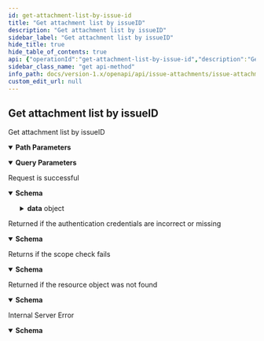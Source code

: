```yaml
---
id: get-attachment-list-by-issue-id
title: "Get attachment list by issueID"
description: "Get attachment list by issueID"
sidebar_label: "Get attachment list by issueID"
hide_title: true
hide_table_of_contents: true
api: {"operationId":"get-attachment-list-by-issue-id","description":"Get attachment list by issueID","security":[{"oauth2":["read:project:issue-attachment"]}],"parameters":[{"name":"teamID","in":"path","description":"The team ID","required":true,"schema":{"type":"string"}},{"name":"issueID","in":"path","description":"The issue ID","required":true,"schema":{"type":"string"}},{"name":"fileCreatedTimeSince","in":"query","description":"The start of attachment created time","schema":{"type":"integer"}},{"name":"fileCreatedTimeMax","in":"query","description":"The end of attachment created time","schema":{"type":"integer"}},{"name":"limit","in":"query","description":"The number of data to return","schema":{"type":"integer"}},{"name":"cursor","in":"query","description":"The cursor for pagination","schema":{"type":"string"}}],"responses":{"200":{"description":"Request is successful","content":{"application/json":{"schema":{"type":"object","properties":{"result":{"type":"string"},"data":{"type":"object","properties":{"list":{"type":"array","items":{"type":"object","properties":{"id":{"type":"string","description":"The file ID"},"name":{"type":"string","description":"The name of file"},"createTime":{"type":"integer","description":"The time when file is uploaded"},"creator":{"type":"object","properties":{"id":{"type":"string","description":"The ID of people who uploaded file"},"name":{"type":"string","description":"The name of people who uploaded file"}}},"hash":{"type":"string","description":"The hash of file"},"mime":{"type":"string","description":"The mime of file"},"sizeByte":{"type":"integer","description":"The size of file with byte"},"description":{"type":"string","description":"The description of file"}},"title":"IssueAttachment"}},"pageInfo":{"type":"object","properties":{"count":{"type":"integer","description":"The number of data returned this time."},"endCursor":{"type":"string","description":"The last cursor on this page is generally used to turn pages."},"endPos":{"type":"integer","description":"The last position on this page."},"hasNextPage":{"type":"boolean","description":"Is there a next page."},"startCursor":{"type":"string","description":"The first cursor on this page is generally used to turn pages."},"startPos":{"type":"integer","description":"The first position on this page."},"totalCount":{"type":"integer","description":"The total number of items available in the entire collection, including those that are  returned in the current response."}},"title":"PageInfo"}}}},"title":"ListIssueAttachmentResponse"}}}},"401":{"description":"Returned if the authentication credentials are incorrect or missing","content":{"application/json":{"schema":{"type":"object","properties":{"result":{"type":"string","description":"The result of this request."},"errorCode":{"type":"string","description":"The error code of this request."},"errorMsg":{"type":"string","description":"Error message for this request."}},"title":"BadResponse"}}}},"403":{"description":"Returns if the scope check fails","content":{"application/json":{"schema":{"type":"object","properties":{"result":{"type":"string","description":"The result of this request."},"errorCode":{"type":"string","description":"The error code of this request."},"errorMsg":{"type":"string","description":"Error message for this request."}},"title":"BadResponse"}}}},"404":{"description":"Returned if the resource object was not found","content":{"application/json":{"schema":{"type":"object","properties":{"result":{"type":"string","description":"The result of this request."},"errorCode":{"type":"string","description":"The error code of this request."},"errorMsg":{"type":"string","description":"Error message for this request."}},"title":"BadResponse"}}}},"500":{"description":"Internal Server Error","content":{"application/json":{"schema":{"type":"object","properties":{"result":{"type":"string","description":"The result of this request."},"errorCode":{"type":"string","description":"The error code of this request."},"errorMsg":{"type":"string","description":"Error message for this request."}},"title":"BadResponse"}}}}},"method":"get","path":"/project/team/{teamID}/issues/{issueID}/attachments","servers":[{"url":"https://your-domain/rest/api/v1"},{"url":"http://your-domain/rest/api/v1"}],"securitySchemes":{"oauth2":{"type":"oauth2","flows":{"authorizationCode":{"authorizationUrl":"https://ones.com/oauth2/authorize","tokenUrl":"https://ones.com/oauth2/token","scopes":{"read:project:issue-attachment":"Access issue attachment information","write:project:issue-attachment":"Add, edit, delete issue attachment"}}}}},"info":{"title":"Issue attachments","version":"1.0","description":"This resource represents issue attachments. Use it to get, create, update, and delete issue attachments.\n"},"postman":{"name":"Get attachment list by issueID","description":{"content":"Get attachment list by issueID","type":"text/plain"},"url":{"path":["project","team",":teamID","issues",":issueID","attachments"],"host":["{{baseUrl}}"],"query":[{"disabled":false,"description":{"content":"The start of attachment created time","type":"text/plain"},"key":"fileCreatedTimeSince","value":""},{"disabled":false,"description":{"content":"The end of attachment created time","type":"text/plain"},"key":"fileCreatedTimeMax","value":""},{"disabled":false,"description":{"content":"The number of data to return","type":"text/plain"},"key":"limit","value":""},{"disabled":false,"description":{"content":"The cursor for pagination","type":"text/plain"},"key":"cursor","value":""}],"variable":[{"disabled":false,"description":{"content":"(Required) The team ID","type":"text/plain"},"type":"any","value":"","key":"teamID"},{"disabled":false,"description":{"content":"(Required) The issue ID","type":"text/plain"},"type":"any","value":"","key":"issueID"}]},"header":[{"key":"Accept","value":"application/json"}],"method":"GET","auth":{"type":"oauth2","oauth2":[]}}}
sidebar_class_name: "get api-method"
info_path: docs/version-1.x/openapi/api/issue-attachments/issue-attachments
custom_edit_url: null
---
```



## Get attachment list by issueID



Get attachment list by issueID

<details style={{"marginBottom":"1rem"}} data-collapsed={false} open={true}><summary style={{}}><strong>Path Parameters</strong></summary><div><ul><ParamsItem className={"paramsItem"} param={{"name":"teamID","in":"path","description":"The team ID","required":true,"schema":{"type":"string"}}}></ParamsItem><ParamsItem className={"paramsItem"} param={{"name":"issueID","in":"path","description":"The issue ID","required":true,"schema":{"type":"string"}}}></ParamsItem></ul></div></details><details style={{"marginBottom":"1rem"}} data-collapsed={false} open={true}><summary style={{}}><strong>Query Parameters</strong></summary><div><ul><ParamsItem className={"paramsItem"} param={{"name":"fileCreatedTimeSince","in":"query","description":"The start of attachment created time","schema":{"type":"integer"}}}></ParamsItem><ParamsItem className={"paramsItem"} param={{"name":"fileCreatedTimeMax","in":"query","description":"The end of attachment created time","schema":{"type":"integer"}}}></ParamsItem><ParamsItem className={"paramsItem"} param={{"name":"limit","in":"query","description":"The number of data to return","schema":{"type":"integer"}}}></ParamsItem><ParamsItem className={"paramsItem"} param={{"name":"cursor","in":"query","description":"The cursor for pagination","schema":{"type":"string"}}}></ParamsItem></ul></div></details><div><ApiTabs><TabItem label={"200"} value={"200"}><div>

Request is successful

</div><div><MimeTabs schemaType={"response"}><TabItem label={"application/json"} value={"application/json"}><SchemaTabs><TabItem label={"Schema"} value={"Schema"}><details style={{}} data-collapsed={false} open={true}><summary style={{"textAlign":"left"}}><strong>Schema</strong></summary><div style={{"textAlign":"left","marginLeft":"1rem"}}></div><ul style={{"marginLeft":"1rem"}}><SchemaItem collapsible={false} name={"result"} required={false} schemaName={"string"} qualifierMessage={undefined} schema={{"type":"string"}}></SchemaItem><SchemaItem collapsible={true} className={"schemaItem"}><details style={{}}><summary style={{}}><strong>data</strong><span style={{"opacity":"0.6"}}> object</span></summary><div style={{"marginLeft":"1rem"}}><SchemaItem collapsible={true} className={"schemaItem"}><details style={{}}><summary style={{}}><strong>list</strong><span style={{"opacity":"0.6"}}> object[]</span></summary><div style={{"marginLeft":"1rem"}}><li><div style={{"fontSize":"var(--ifm-code-font-size)","opacity":"0.6","marginLeft":"-.5rem","paddingBottom":".5rem"}}>Array [</div></li><SchemaItem collapsible={false} name={"id"} required={false} schemaName={"string"} qualifierMessage={undefined} schema={{"type":"string","description":"The file ID"}}></SchemaItem><SchemaItem collapsible={false} name={"name"} required={false} schemaName={"string"} qualifierMessage={undefined} schema={{"type":"string","description":"The name of file"}}></SchemaItem><SchemaItem collapsible={false} name={"createTime"} required={false} schemaName={"integer"} qualifierMessage={undefined} schema={{"type":"integer","description":"The time when file is uploaded"}}></SchemaItem><SchemaItem collapsible={true} className={"schemaItem"}><details style={{}}><summary style={{}}><strong>creator</strong><span style={{"opacity":"0.6"}}> object</span></summary><div style={{"marginLeft":"1rem"}}><SchemaItem collapsible={false} name={"id"} required={false} schemaName={"string"} qualifierMessage={undefined} schema={{"type":"string","description":"The ID of people who uploaded file"}}></SchemaItem><SchemaItem collapsible={false} name={"name"} required={false} schemaName={"string"} qualifierMessage={undefined} schema={{"type":"string","description":"The name of people who uploaded file"}}></SchemaItem></div></details></SchemaItem><SchemaItem collapsible={false} name={"hash"} required={false} schemaName={"string"} qualifierMessage={undefined} schema={{"type":"string","description":"The hash of file"}}></SchemaItem><SchemaItem collapsible={false} name={"mime"} required={false} schemaName={"string"} qualifierMessage={undefined} schema={{"type":"string","description":"The mime of file"}}></SchemaItem><SchemaItem collapsible={false} name={"sizeByte"} required={false} schemaName={"integer"} qualifierMessage={undefined} schema={{"type":"integer","description":"The size of file with byte"}}></SchemaItem><SchemaItem collapsible={false} name={"description"} required={false} schemaName={"string"} qualifierMessage={undefined} schema={{"type":"string","description":"The description of file"}}></SchemaItem><li><div style={{"fontSize":"var(--ifm-code-font-size)","opacity":"0.6","marginLeft":"-.5rem"}}>]</div></li></div></details></SchemaItem><SchemaItem collapsible={true} className={"schemaItem"}><details style={{}}><summary style={{}}><strong>pageInfo</strong><span style={{"opacity":"0.6"}}> object</span></summary><div style={{"marginLeft":"1rem"}}><SchemaItem collapsible={false} name={"count"} required={false} schemaName={"integer"} qualifierMessage={undefined} schema={{"type":"integer","description":"The number of data returned this time."}}></SchemaItem><SchemaItem collapsible={false} name={"endCursor"} required={false} schemaName={"string"} qualifierMessage={undefined} schema={{"type":"string","description":"The last cursor on this page is generally used to turn pages."}}></SchemaItem><SchemaItem collapsible={false} name={"endPos"} required={false} schemaName={"integer"} qualifierMessage={undefined} schema={{"type":"integer","description":"The last position on this page."}}></SchemaItem><SchemaItem collapsible={false} name={"hasNextPage"} required={false} schemaName={"boolean"} qualifierMessage={undefined} schema={{"type":"boolean","description":"Is there a next page."}}></SchemaItem><SchemaItem collapsible={false} name={"startCursor"} required={false} schemaName={"string"} qualifierMessage={undefined} schema={{"type":"string","description":"The first cursor on this page is generally used to turn pages."}}></SchemaItem><SchemaItem collapsible={false} name={"startPos"} required={false} schemaName={"integer"} qualifierMessage={undefined} schema={{"type":"integer","description":"The first position on this page."}}></SchemaItem><SchemaItem collapsible={false} name={"totalCount"} required={false} schemaName={"integer"} qualifierMessage={undefined} schema={{"type":"integer","description":"The total number of items available in the entire collection, including those that are  returned in the current response."}}></SchemaItem></div></details></SchemaItem></div></details></SchemaItem></ul></details></TabItem><TabItem label={"Example (from schema)"} value={"Example (from schema)"}><ResponseSamples responseExample={"{\n  \"result\": \"string\",\n  \"data\": {\n    \"list\": [\n      {\n        \"id\": \"string\",\n        \"name\": \"string\",\n        \"createTime\": 0,\n        \"creator\": {\n          \"id\": \"string\",\n          \"name\": \"string\"\n        },\n        \"hash\": \"string\",\n        \"mime\": \"string\",\n        \"sizeByte\": 0,\n        \"description\": \"string\"\n      }\n    ],\n    \"pageInfo\": {\n      \"count\": 0,\n      \"endCursor\": \"string\",\n      \"endPos\": 0,\n      \"hasNextPage\": true,\n      \"startCursor\": \"string\",\n      \"startPos\": 0,\n      \"totalCount\": 0\n    }\n  }\n}"} language={"json"}></ResponseSamples></TabItem></SchemaTabs></TabItem></MimeTabs></div></TabItem><TabItem label={"401"} value={"401"}><div>

Returned if the authentication credentials are incorrect or missing

</div><div><MimeTabs schemaType={"response"}><TabItem label={"application/json"} value={"application/json"}><SchemaTabs><TabItem label={"Schema"} value={"Schema"}><details style={{}} data-collapsed={false} open={true}><summary style={{"textAlign":"left"}}><strong>Schema</strong></summary><div style={{"textAlign":"left","marginLeft":"1rem"}}></div><ul style={{"marginLeft":"1rem"}}><SchemaItem collapsible={false} name={"result"} required={false} schemaName={"string"} qualifierMessage={undefined} schema={{"type":"string","description":"The result of this request."}}></SchemaItem><SchemaItem collapsible={false} name={"errorCode"} required={false} schemaName={"string"} qualifierMessage={undefined} schema={{"type":"string","description":"The error code of this request."}}></SchemaItem><SchemaItem collapsible={false} name={"errorMsg"} required={false} schemaName={"string"} qualifierMessage={undefined} schema={{"type":"string","description":"Error message for this request."}}></SchemaItem></ul></details></TabItem><TabItem label={"Example (from schema)"} value={"Example (from schema)"}><ResponseSamples responseExample={"{\n  \"result\": \"string\",\n  \"errorCode\": \"string\",\n  \"errorMsg\": \"string\"\n}"} language={"json"}></ResponseSamples></TabItem></SchemaTabs></TabItem></MimeTabs></div></TabItem><TabItem label={"403"} value={"403"}><div>

Returns if the scope check fails

</div><div><MimeTabs schemaType={"response"}><TabItem label={"application/json"} value={"application/json"}><SchemaTabs><TabItem label={"Schema"} value={"Schema"}><details style={{}} data-collapsed={false} open={true}><summary style={{"textAlign":"left"}}><strong>Schema</strong></summary><div style={{"textAlign":"left","marginLeft":"1rem"}}></div><ul style={{"marginLeft":"1rem"}}><SchemaItem collapsible={false} name={"result"} required={false} schemaName={"string"} qualifierMessage={undefined} schema={{"type":"string","description":"The result of this request."}}></SchemaItem><SchemaItem collapsible={false} name={"errorCode"} required={false} schemaName={"string"} qualifierMessage={undefined} schema={{"type":"string","description":"The error code of this request."}}></SchemaItem><SchemaItem collapsible={false} name={"errorMsg"} required={false} schemaName={"string"} qualifierMessage={undefined} schema={{"type":"string","description":"Error message for this request."}}></SchemaItem></ul></details></TabItem><TabItem label={"Example (from schema)"} value={"Example (from schema)"}><ResponseSamples responseExample={"{\n  \"result\": \"string\",\n  \"errorCode\": \"string\",\n  \"errorMsg\": \"string\"\n}"} language={"json"}></ResponseSamples></TabItem></SchemaTabs></TabItem></MimeTabs></div></TabItem><TabItem label={"404"} value={"404"}><div>

Returned if the resource object was not found

</div><div><MimeTabs schemaType={"response"}><TabItem label={"application/json"} value={"application/json"}><SchemaTabs><TabItem label={"Schema"} value={"Schema"}><details style={{}} data-collapsed={false} open={true}><summary style={{"textAlign":"left"}}><strong>Schema</strong></summary><div style={{"textAlign":"left","marginLeft":"1rem"}}></div><ul style={{"marginLeft":"1rem"}}><SchemaItem collapsible={false} name={"result"} required={false} schemaName={"string"} qualifierMessage={undefined} schema={{"type":"string","description":"The result of this request."}}></SchemaItem><SchemaItem collapsible={false} name={"errorCode"} required={false} schemaName={"string"} qualifierMessage={undefined} schema={{"type":"string","description":"The error code of this request."}}></SchemaItem><SchemaItem collapsible={false} name={"errorMsg"} required={false} schemaName={"string"} qualifierMessage={undefined} schema={{"type":"string","description":"Error message for this request."}}></SchemaItem></ul></details></TabItem><TabItem label={"Example (from schema)"} value={"Example (from schema)"}><ResponseSamples responseExample={"{\n  \"result\": \"string\",\n  \"errorCode\": \"string\",\n  \"errorMsg\": \"string\"\n}"} language={"json"}></ResponseSamples></TabItem></SchemaTabs></TabItem></MimeTabs></div></TabItem><TabItem label={"500"} value={"500"}><div>

Internal Server Error

</div><div><MimeTabs schemaType={"response"}><TabItem label={"application/json"} value={"application/json"}><SchemaTabs><TabItem label={"Schema"} value={"Schema"}><details style={{}} data-collapsed={false} open={true}><summary style={{"textAlign":"left"}}><strong>Schema</strong></summary><div style={{"textAlign":"left","marginLeft":"1rem"}}></div><ul style={{"marginLeft":"1rem"}}><SchemaItem collapsible={false} name={"result"} required={false} schemaName={"string"} qualifierMessage={undefined} schema={{"type":"string","description":"The result of this request."}}></SchemaItem><SchemaItem collapsible={false} name={"errorCode"} required={false} schemaName={"string"} qualifierMessage={undefined} schema={{"type":"string","description":"The error code of this request."}}></SchemaItem><SchemaItem collapsible={false} name={"errorMsg"} required={false} schemaName={"string"} qualifierMessage={undefined} schema={{"type":"string","description":"Error message for this request."}}></SchemaItem></ul></details></TabItem><TabItem label={"Example (from schema)"} value={"Example (from schema)"}><ResponseSamples responseExample={"{\n  \"result\": \"string\",\n  \"errorCode\": \"string\",\n  \"errorMsg\": \"string\"\n}"} language={"json"}></ResponseSamples></TabItem></SchemaTabs></TabItem></MimeTabs></div></TabItem></ApiTabs></div>
